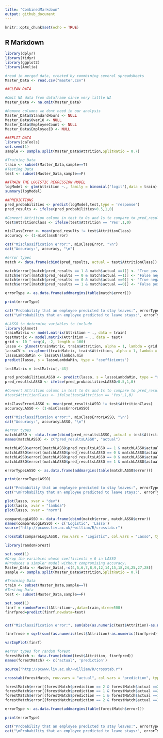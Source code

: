 ```yaml
---
title: "CombinedMarkdown"
output: github_document
---
```


```r
knitr::opts_chunk$set(echo = TRUE)
```

## R Markdown

```r
library(dplyr)
library(tidyr)
library(ggplot2)
library(Amelia)
```

```r
#read in merged data, created by conmbining several spreadsheets
Master_Data <- read.csv("master.csv")
```

```r
##CLEAN DATA

#Omit NA data from dataframe since very little NA
Master_Data <- na.omit(Master_Data)

#Remove columns we dont need in our analysis
Master_Data$StandardHours <- NULL
Master_Data$Over18 <- NULL
Master_Data$EmployeeCount <- NULL
Master_Data$EmployeeID <- NULL
```

```r
##SPLIT DATA
library(caTools)
set.seed(1)
sample <- sample.split(Master_Data$Attrition,SplitRatio = 0.7)

#Training Data
train <- subset(Master_Data,sample==T)
#Testing Data
test <- subset(Master_Data,sample==F)
```

```r
##TRAIN THE LOGISTIC REGRESSION MODEL
logModel <- glm(Attrition ~., family = binomial('logit'),data = train)
summary(logModel)
```

```r
##PREDICTIONS
pred_probabilities <- predict(logModel,test,type = 'response')
pred_results <- ifelse(pred_probabilities>0.5,1,0)

#Convert Attrition column in test to 0s and 1s to compare to pred_results
test$AttritionClass <- ifelse(test$Attrition == 'Yes',1,0)

misClassError <- mean(pred_results != test$AttritionClass)
accuracy <- (1-misClassError)

cat("Misclassification error:", misClassError, "\n")
cat("Accuracy:", accuracy, "\n")
```

```r
#error types
match <- data.frame(cbind(pred_results, actual = test$AttritionClass))

match$error[(match$pred_results == 1 & match$actual ==1)] <- 'True positive'
match$error[(match$pred_results == 0 & match$actual ==1)] <- 'False negative'
match$error[(match$pred_results == 0 & match$actual ==0)] <- 'True negative'
match$error[(match$pred_results == 1 & match$actual ==0)] <- 'False positive'

errorType <- as.data.frame(addmargins(table(match$error)))

print(errorType)

cat("Probability that an employee predicted to stay leaves:", errorType[1, 2]/(errorType[1, 2] + errorType[3, 2]))
cat("\nProbability that an employee predicted to leave stays:", errorType[2, 2]/(errorType[2, 2] + errorType[4, 2]))
```

```r
#LASSO to determine variables to include
library(glmnet)
trainMatrix <- model.matrix(Attrition ~ ., data = train)
testMatrix <- model.matrix(Attrition ~ ., data = test)
grid <- 10 ^ seq(4, -2, length = 100)
lasso <- glmnet(trainMatrix, train$Attrition, alpha = 1, lambda = grid, thresh = 1e-12, family = "binomial")
lassoCV <- cv.glmnet(trainMatrix, train$Attrition, alpha = 1, lambda = grid, thresh = 1e-12, family = "binomial")
lassoLambdaMin <- lassoCV$lambda.min
predict(lasso, s = lassoLambdaMin, type = "coefficients")
```

```r
testMatrix = testMatrix[,-43]
```

```r
pred_probabilitiesLASSO <- predict(lasso, s = lassoLambdaMin, type = "response", newx = testMatrix)
pred_resultsLASSO <- ifelse(pred_probabilitiesLASSO>0.5,1,0)

#Convert Attrition column in test to 0s and 1s to compare to pred_results
#test$AttritionClass <- ifelse(test$Attrition == 'Yes',1,0)

misClassErrorLASSO <- mean(pred_resultsLASSO != test$AttritionClass)
accuracyLASSO <- (1-misClassErrorLASSO)

cat("Misclassification error:", misClassErrorLASSO, "\n")
cat("Accuracy:", accuracyLASSO, "\n")
```


```r
#error types
matchLASSO <- data.frame(cbind(pred_resultsLASSO, actual = test$AttritionClass))
names(matchLASSO) <- c("pred_resultsLASSO", "actual")

matchLASSO$error[(matchLASSO$pred_resultsLASSO == 1 & matchLASSO$actual ==1)] <- 'True positive'
matchLASSO$error[(matchLASSO$pred_resultsLASSO == 0 & matchLASSO$actual ==1)] <- 'False negative'
matchLASSO$error[(matchLASSO$pred_resultsLASSO == 0 & matchLASSO$actual ==0)] <- 'True negative'
matchLASSO$error[(matchLASSO$pred_resultsLASSO == 1 & matchLASSO$actual ==0)] <- 'False positive'

errorTypeLASSO <- as.data.frame(addmargins(table(matchLASSO$error)))

print(errorTypeLASSO)

cat("Probability that an employee predicted to stay leaves:", errorTypeLASSO[1, 2]/(errorTypeLASSO[1, 2] + errorTypeLASSO[3, 2]))
cat("\nProbability that an employee predicted to leave stays:", errorTypeLASSO[2, 2]/(errorTypeLASSO[2, 2] + errorTypeLASSO[4, 2]))
```


```r
plot(lasso, xvar = "dev")
plot(lasso, xvar = "lambda")
plot(lasso, xvar = "norm")
```

```r
compareLogLASSO <- data.frame(cbind(match$error, matchLASSO$error))
names(compareLogLASSO) <- c('Logistic', 'Lasso')
source("http://pcwww.liv.ac.uk/~william/R/crosstab.r")

crosstab(compareLogLASSO, row.vars = "Logistic", col.vars = "Lasso", type = "f", addmargins=TRUE)
```

```r
library(randomForest)

set.seed(1)
#Drop the variables whose coefficients = 0 in LASSO
#Produces a simpler model without compromising accuracy.
Master_Data <- Master_Data[,-c(4,5,6,7,8,9,12,14,15,18,24,25,27,28)]
sample <- sample.split(Master_Data$Attrition,SplitRatio = 0.7)

#Training Data
train <- subset(Master_Data,sample==T)
#Testing Data
test <- subset(Master_Data,sample==F)

set.seed(1)
finrf = randomForest(Attrition~.,data=train,ntree=500)
finrfpred=predict(finrf,newdata=test)


cat("Misclassification error:", sum(abs(as.numeric(test$Attrition)-as.numeric(finrfpred)))/nrow(test))

finrfrmse = sqrt(sum((as.numeric(test$Attrition)-as.numeric(finrfpred))^2)/nrow(test))

varImpPlot(finrf)
```

```r
#error types for random forest
forestMatch <- data.frame(cbind(test$Attrition, finrfpred))
names(forestMatch) <- c('actual', 'prediction')

source("http://pcwww.liv.ac.uk/~william/R/crosstab.r")

crosstab(forestMatch, row.vars = "actual", col.vars = "prediction", type = "f", addmargins=TRUE)

forestMatch$error[(forestMatch$prediction == 2 & forestMatch$actual ==2)] <- 'True positive'
forestMatch$error[(forestMatch$prediction == 1 & forestMatch$actual ==2)] <- 'False negative'
forestMatch$error[(forestMatch$prediction == 1 & forestMatch$actual ==1)] <- 'True negative'
forestMatch$error[(forestMatch$prediction == 2 & forestMatch$actual ==1)] <- 'False positive'

errorType <- as.data.frame(addmargins(table(forestMatch$error)))

print(errorType)

cat("Probability that an employee predicted to stay leaves:", errorType[1, 2]/(errorType[1, 2] + errorType[3, 2]))
cat("\nProbability that an employee predicted to leave stays:", errorType[2, 2]/(errorType[2, 2] + errorType[4, 2]))
```
